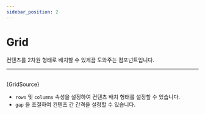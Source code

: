 ```yaml
---
sidebar_position: 2
---
```



# Grid

컨텐츠를 2차원 형태로 배치할 수 있게끔 도와주는 컴포넌트입니다.

---

<Example>
  <Grid />
</Example>

<br/>

<CodeBlock language="tsx">
  {GridSource}
</CodeBlock>

* `rows` 및 `columns` 속성을 설정하여 컨텐츠 배치 형태를 설정할 수 있습니다.
* `gap` 을 조절하여 컨텐츠 간 간격을 설정할 수 있습니다.
